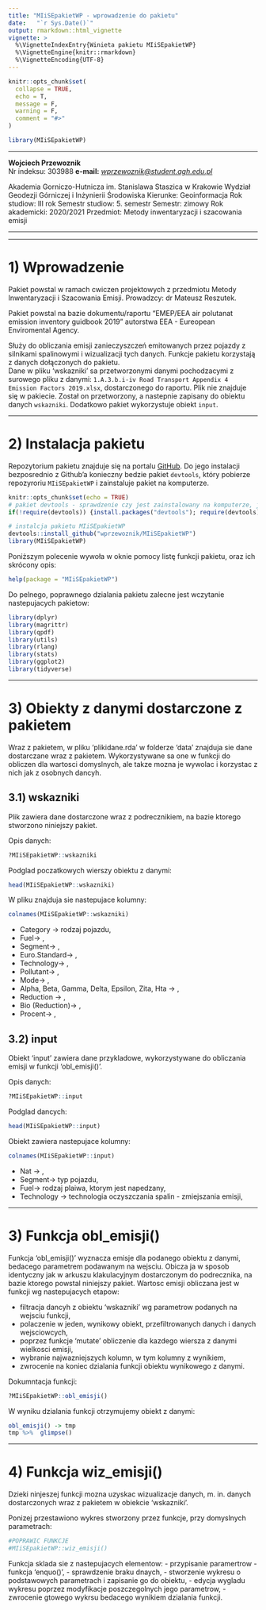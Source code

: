 ```yaml
---
title: "MIiSEpakietWP - wprowadzenie do pakietu"
date:   "`r Sys.Date()`"
output: rmarkdown::html_vignette
vignette: >
  %\VignetteIndexEntry{Winieta pakietu MIiSEpakietWP}
  %\VignetteEngine{knitr::rmarkdown}
  %\VignetteEncoding{UTF-8}
---
```


```r
knitr::opts_chunk$set(
  collapse = TRUE,
  echo = T, 
  message = F, 
  warning = F,
  comment = "#>"
)
```

```r
library(MIiSEpakietWP)
```

***

**Wojciech Przewoznik**  
Nr indeksu: 303988
**e-mail:** *[wprzewoznik@student.agh.edu.pl](wprzewoznik@student.agh.edu.pl)*

Akademia Gorniczo-Hutnicza im. Stanislawa Staszica w Krakowie
Wydział Geodezji Górniczej i Inżynierii Środowiska
Kierunke: Geoinformacja 
Rok studiow: III rok
Semestr studiow: 5. semestr
Semestr: zimowy
Rok akademicki: 2020/2021
Przedmiot: Metody inwentaryzacji i szacowania emisji

***


***
# 1) Wprowadzenie

Pakiet powstal w ramach cwiczen projektowych z przedmiotu Metody Inwentaryzacji i Szacowania Emisji. Prowadzcy: dr Mateusz Reszutek.

Pakiet powstal na bazie dokumentu/raportu "EMEP/EEA air polutanat emission inventory guidbook 2019" autorstwa EEA - Eureopean Enviromental Agency.

Służy do obliczania emisji zanieczyszczeń emitowanych przez pojazdy z silnikami spalinowymi i wizualizacji tych danych. Funkcje pakietu korzystają z danych dołączonych do pakietu.   
Dane w pliku 'wskazniki' sa przetworzonymi danymi pochodzacymi z surowego pliku z danymi:  `1.A.3.b.i-iv Road Transport Appendix 4 Emission Factors 2019.xlsx`, dostarczonego do raportu. Plik nie znajduje się w pakiecie. Został on przetworzony, a nastepnie zapisany do obiektu danych `wskazniki`. Dodatkowo pakiet wykorzystuje obiekt `input`.

***
# 2) Instalacja pakietu

Repozytorium pakietu znajduje się na portalu [GitHub](https://github.com/wprzewoznik). Do jego instalacji bezposrednio z Github'a konieczny bedzie pakiet `devtools`, który pobierze repozyroriu `MIiSEpakietWP` i zainstaluje pakiet na komputerze.

```r
knitr::opts_chunk$set(echo = TRUE)
# pakiet devtools - sprawdzenie czy jest zainstalowany na komputerze, jeśli nie to jest instalowany i wczytany
if(!require(devtools)) {install.packages("devtools"); require(devtools)}

# instalcja pakietu MIiSEpakietWP
devtools::install_github("wprzewoznik/MIiSEpakietWP")
library(MIiSEpakietWP)
```

Poniższym polecenie wywoła w oknie pomocy listę funkcji pakietu, oraz ich skrócony opis:
```r
help(package = "MIiSEpakietWP")
```

Do pelnego, poprawnego dzialania pakietu zalecne jest wczytanie nastepujacych pakietow:
```r
library(dplyr)
library(magrittr)
library(qpdf)
library(utils)
library(rlang)
library(stats)
library(ggplot2)
library(tidyverse)
```

***
# 3) Obiekty z danymi dostarczone z pakietem

Wraz z pakietem, w pliku 'plikidane.rda' w folderze 'data' znajduja sie dane dostarczane wraz z pakietem. Wykorzystywane sa one w funkcji do obliczen dla wartosci domyslnych, ale takze mozna je wywolac i korzystac z nich jak z osobnych dancyh.
        
## 3.1) wskazniki

Plik zawiera dane dostarczone wraz z podrecznikiem, na bazie ktorego stworzono niniejszy pakiet.

Opis danych:
```r
?MIiSEpakietWP::wskazniki
```

Podglad poczatkowych wierszy obiektu z danymi:
```r
head(MIiSEpakietWP::wskazniki)
```

W pliku znajduja sie nastepujace kolumny:
```r
colnames(MIiSEpakietWP::wskazniki)
```

- Category -> rodzaj pojazdu,
- Fuel-> ,
- Segment-> ,
- Euro.Standard-> ,
- Technology-> ,
- Pollutant-> ,
- Mode-> ,
- Alpha, Beta, Gamma, Delta, Epsilon, Zita, Hta -> ,
- Reduction -> ,
- Bio (Reduction)-> ,
- Procent-> ,

## 3.2) input

Obiekt 'input' zawiera dane przykladowe, wykorzystywane do obliczania emisji w funkcji 'obl_emisji()'. 

Opis danych:
```r
?MIiSEpakietWP::input
```
Podglad dancych:
```r
head(MIiSEpakietWP::input)
```

Obiekt zawiera nastepujace kolumny:
```r
colnames(MIiSEpakietWP::input)
```

- Nat -> ,
- Segment-> typ pojazdu,
- Fuel-> rodzaj plaiwa, ktorym jest napedzany,
- Technology -> technologia oczyszczania spalin - zmiejszania emisji,

***
# 3) Funkcja obl_emisji()

Funkcja 'obl_emisji()' wyznacza emisje dla podanego obiektu z danymi, bedacego parametrem podawanym na wejsciu. Obicza ja w sposob identyczny jak w arkuszu klakulacyjnym dostarczonym do podrecznika, na bazie ktorego powstal niniejszy pakiet.
Wartosc emisji obliczana jest w funkcji wg nastepujacych etapow:

- filtracja dancyh z obiektu 'wskazniki' wg parametrow podanych na wejsciu funkcji,
- polaczenie w jeden, wynikowy obiekt, przefiltrowanych danych i danych wejsciowcych,
- poprzez funkcje 'mutate' obliczenie dla kazdego wiersza z danymi wielkosci emisji,
- wybranie najwazniejszych kolumn, w tym kolumny z wynikiem,
- zwrocenie na koniec dzialania funkcji obiektu wynikowego z danymi.

Dokumntacja funkcji:
```r
?MIiSEpakietWP::obl_emisji()
```

W wyniku dzialania funkcji otrzymujemy obiekt z danymi:
```r
obl_emisji() -> tmp
tmp %>%  glimpse()
```

***
# 4) Funkcja wiz_emisji()

Dzieki ninjeszej funkcji mozna uzyskac wizualizacje danych, m. in. danych dostarczonych wraz z pakietem w obiekcie 'wskazniki'. 

Ponizej przestawiono wykres stworzony przez funkcje, przy domyslnych parametrach:
```r
#POPRAWIC FUNKCJE
#MIiSEpakietWP::wiz_emisji()
```

Funkcja sklada sie z nastepujacych elementow:
- przypisanie paramertrow - funkcja 'enquo()',
- sprawdzenie braku dnaych,
- stworzenie wykresu o podstawowych parametrach i zapisanie go do obiektu,
- edycja wygladu wykresu poprzez modyfikacje poszczegolnych jego parametrow,
- zwrocenie gtowego wykrsu bedacego wynikiem dzialania funkcji.

